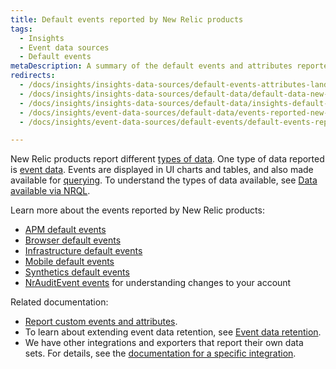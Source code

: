 ```yaml
---
title: Default events reported by New Relic products
tags:
  - Insights
  - Event data sources
  - Default events
metaDescription: A summary of the default events and attributes reported by New Relic products.
redirects:
  - /docs/insights/insights-data-sources/default-events-attributes-landing-page-1
  - /docs/insights/insights-data-sources/default-data/default-data-new-relic-products
  - /docs/insights/insights-data-sources/default-data/insights-default-data-other-new-relic-products
  - /docs/insights/event-data-sources/default-data/events-reported-new-relic-products
  - /docs/insights/event-data-sources/default-events/default-events-reported-new-relic-products/

---
```


New Relic products report different [types of data](/docs/using-new-relic/data/understand-data/new-relic-data-types). One type of data reported is [event data](/docs/using-new-relic/data/understand-data/new-relic-data-types#event-data). Events are displayed in UI charts and tables, and also made available for [querying](/docs/using-new-relic/data/understand-data/query-new-relic-data). To understand the types of data available, see [Data available via NRQL](/docs/query-data/nrql-new-relic-query-language/getting-started/introduction-nrql#what-you-can-query).

Learn more about the events reported by New Relic products:

* [APM default events](/docs/insights/insights-data-sources/default-data/apm-default-events-insights)
* [Browser default events](/docs/insights/insights-data-sources/default-data/browser-default-events-insights)
* [Infrastructure default events](/docs/infrastructure/manage-your-data/data-instrumentation/default-infrastructure-events)
* [Mobile default events](/docs/insights/insights-data-sources/default-data/mobile-default-events-insights)
* [Synthetics default events](/docs/insights/insights-data-sources/default-data/synthetics-default-events-insights)
* [NrAuditEvent events](/docs/insights/event-data-sources/default-events/query-account-audit-logs-nrauditevent/) for understanding changes to your account

Related documentation:

* [Report custom events and attributes](/docs/insights/insights-data-sources/custom-data/send-custom-data-insights).
* To learn about extending event data retention, see [Event data retention](/docs/insights/use-insights-ui/manage-account-data/extend-event-data-retention).
* We have other integrations and exporters that report their own data sets. For details, see the [documentation for a specific integration](https://newrelic.com/integrations).
